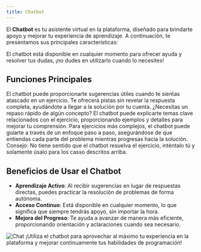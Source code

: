 ```yaml
---
title: Chatbot
---
```



El **Chatbot** es tu asistente virtual en la plataforma, diseñado para brindarte apoyo y mejorar tu experiencia de aprendizaje. A continuación, te presentamos sus principales características:

<Callout variant="info">
El chatbot está disponible en cualquier momento para ofrecer ayuda y resolver tus dudas, ¡no dudes en utilizarlo cuando lo necesites!
</Callout>

## Funciones Principales

<Card title="Resolución de Problemas" icon={Cat} color="Red">
  El chatbot puede proporcionarte sugerencias útiles cuando te sientas atascado en un ejercicio. Te ofrecerá pistas sin revelar la respuesta completa, ayudándote a llegar a la solución por tu cuenta.
</Card>

<Card title="Explicación de Conceptos" icon={Cat} color="Blue">
  ¿Necesitas un repaso rápido de algún concepto? El chatbot puede explicarte temas clave relacionados con el ejercicio, proporcionando ejemplos y detalles para mejorar tu comprensión.
</Card>

<Card title="Orientación Paso a Paso" icon={Cat} color="Green">
  Para ejercicios más complejos, el chatbot puede guiarte a través de un enfoque paso a paso, asegurándose de que entiendas cada parte del problema mientras progresas hacia la solución.
</Card>

<Callout variant="warning">
    Consejo: No tiene sentido que el chatbot resuelva el ejercicio, inténtalo tú y solamente úsalo para los casso descritos arriba.
</Callout>

## Beneficios de Usar el Chatbot

- **Aprendizaje Activo**: Al recibir sugerencias en lugar de respuestas directas, puedes practicar la resolución de problemas de forma autónoma.
- **Acceso Continuo**: Está disponible en cualquier momento, lo que significa que siempre tendrás apoyo, sin importar la hora.
- **Mejora del Progreso**: Te ayuda a avanzar de manera más eficiente, proporcionando orientación y aclaraciones cuando sea necesario.

![Chat](src/assets/chat.png)
<Callout variant="success">
¡Utiliza el chatbot para aprovechar al máximo tu experiencia en la plataforma y mejorar continuamente tus habilidades de programación!
</Callout>
